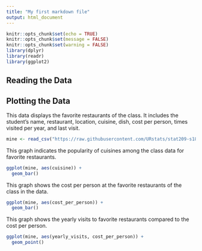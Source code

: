---
title: "My first markdown file"
output: html_document
---

```{r setup, include=FALSE}
knitr::opts_chunk$set(echo = TRUE)
knitr::opts_chunk$set(message = FALSE)
knitr::opts_chunk$set(warning = FALSE)
library(dplyr)
library(readr)
library(ggplot2)
```
## Reading the Data
## Plotting the Data

This data displays the favorite restaurants of the class. It includes the student's name, restaurant, location, cuisine, dish, cost per person, times visited per year, and last visit.
```{r}
mine <- read_csv("https://raw.githubusercontent.com/URstats/stat209-s18-laurenblose/master/fav_restaurants.csv")
```
This graph indicates the popularity of cuisines among the class data for favorite restaurants. 
```{r}
ggplot(mine, aes(cuisine)) +
  geom_bar()
```

This graph shows the cost per person at the favorite restaurants of the class in the data.
```{r}
ggplot(mine, aes(cost_per_person)) +
  geom_bar()
```

This graph shows the yearly visits to favorite restaurants compared to the cost per person.
```{r}
ggplot(mine, aes(yearly_visits, cost_per_person)) +
  geom_point()
```







